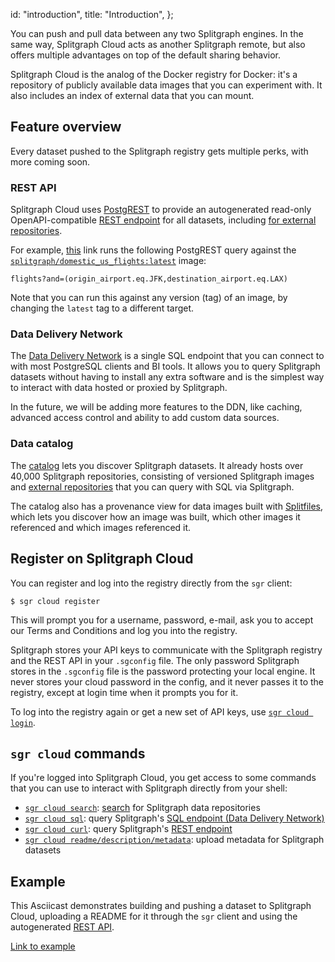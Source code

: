   id: "introduction",
  title: "Introduction",
};

You can push and pull data between any two Splitgraph engines. In the same way,
Splitgraph Cloud acts as another Splitgraph remote, but also offers multiple advantages
on top of the default sharing behavior.

Splitgraph Cloud is the analog of the Docker registry for Docker: it's a repository of
publicly available data images that you can experiment with. It also includes an index
of external data that you can mount.

## Feature overview

Every dataset pushed to the Splitgraph registry gets multiple perks, with more coming soon.

### REST API

Splitgraph Cloud uses [PostgREST](https://postgrest.org/en/latest/) to provide an autogenerated read-only OpenAPI-compatible [REST endpoint](publish-rest-api) for all datasets, including [for external repositories](external-repositories).

For example, [this](<https://data.splitgraph.com/splitgraph/domestic_us_flights/latest/-/rest/flights?and=(origin_airport.eq.JFK,destination_airport.eq.LAX)>) link runs the following PostgREST query against
the [`splitgraph/domestic_us_flights:latest`](/splitgraph/domestic_us_flights/latest/-/overview) image:

```
flights?and=(origin_airport.eq.JFK,destination_airport.eq.LAX)
```

Note that you can run this against any version (tag) of an image, by changing the `latest` tag to a different target.

### Data Delivery Network

The [Data Delivery Network](data-delivery-network) is a single SQL endpoint that you can connect to with most PostgreSQL clients and BI tools. It allows you to query Splitgraph datasets without having to install any extra software and is the simplest way to interact with data hosted or proxied by Splitgraph.

In the future, we will be adding more features to the DDN, like caching, advanced access control and ability to add custom data sources.

### Data catalog

The [catalog](https://www.splitgraph.com/explore) lets you discover Splitgraph datasets. It already hosts over 40,000 Splitgraph repositories, consisting of versioned Splitgraph images and [external repositories](external-repositories) that you can query with SQL via Splitgraph.

The catalog also has a provenance view for data images built with [Splitfiles](../concepts/splitfiles), which lets you discover how an image was built, which other images it referenced and which images referenced it.

## Register on Splitgraph Cloud

You can register and log into the registry directly from the `sgr` client:

```shell-session
$ sgr cloud register
```

This will prompt you for a username, password, e-mail, ask you to accept our Terms and Conditions
and log you into the registry.

Splitgraph stores your API keys to communicate with the Splitgraph registry and the REST API in your `.sgconfig` file.
The only password Splitgraph stores in the `.sgconfig` file is the password protecting your local engine. It never
stores your cloud password in the config, and it never passes it to the registry, except at login time when it prompts you for it.

To log into the registry again or get a new set of API keys, use [`sgr cloud login`](../sgr/splitgraph-cloud/cloud-login).

## `sgr cloud` commands

If you're logged into Splitgraph Cloud, you get access to some commands that you can use to interact with Splitgraph directly from your shell:

  * [`sgr cloud search`](../sgr/splitgraph-cloud/cloud-search): [search](https://www.splitgraph.com/search) for Splitgraph data repositories
  * [`sgr cloud sql`](../sgr/splitgraph-cloud/cloud-sql): query Splitgraph's [SQL endpoint (Data Delivery Network)](data-delivery-network)
  * [`sgr cloud curl`](../sgr/splitgraph-cloud/cloud-curl): query Splitgraph's [REST endpoint](publish-rest-api)
  * [`sgr cloud readme/description/metadata`](../sgr/splitgraph-cloud/cloud-readme): upload metadata for Splitgraph datasets

## Example

This Asciicast demonstrates building and pushing a dataset to Splitgraph Cloud, uploading a
README for it through the `sgr` client and using the autogenerated [REST API](./publish-rest-api).

[Link to example](https://github.com/splitgraph/splitgraph/tree/master/examples/splitgraph-cloud)

<cast src="@splitgraph/content/casts/versioned/latest/splitgraph-cloud.cast" />

